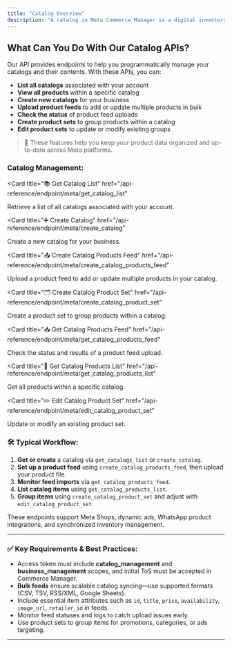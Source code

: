```yaml
---
title: "Catalog Overview"
description: "A catalog in Meta Commerce Manager is a digital inventory that stores all your products and product sets, making it easy to organize, update, and showcase your items on Facebook and Instagram. With our API, you can list your catalogs, view and manage products, create new catalogs, upload product feeds for bulk updates, and organize products into sets—all to keep your Meta shop up-to-date and well-structured."
---
```




## What Can You Do With Our Catalog APIs?

Our API provides endpoints to help you programmatically manage your catalogs and their contents. With these APIs, you can:

- **List all catalogs** associated with your account
- **View all products** within a specific catalog
- **Create new catalogs** for your business
- **Upload product feeds** to add or update multiple products in bulk
- **Check the status** of product feed uploads
- **Create product sets** to group products within a catalog
- **Edit product sets** to update or modify existing groups

> 📘 These features help you keep your product data organized and up-to-date across Meta platforms.

### Catalog Management:

<Card
  title="📚 Get Catalog List"
  href="/api-reference/endpoint/meta/get_catalog_list"
>
  Retrieve a list of all catalogs associated with your account.
</Card>

<Card
  title="➕ Create Catalog"
  href="/api-reference/endpoint/meta/create_catalog"
>
  Create a new catalog for your business.
</Card>

<Card
  title="📤 Create Catalog Products Feed"
  href="/api-reference/endpoint/meta/create_catalog_products_feed"
>
  Upload a product feed to add or update multiple products in your catalog.
</Card>

<Card
  title="🗂️ Create Catalog Product Set"
  href="/api-reference/endpoint/meta/create_catalog_product_set"
>
  Create a product set to group products within a catalog.
</Card>


<Card
  title="📥 Get Catalog Products Feed"
  href="/api-reference/endpoint/meta/get_catalog_products_feed"
>
  Check the status and results of a product feed upload.
</Card>

<Card
  title="🛒 Get Catalog Products List"
  href="/api-reference/endpoint/meta/get_catalog_products_list"
>
  Get all products within a specific catalog.
</Card>




<Card
  title="✏️ Edit Catalog Product Set"
  href="/api-reference/endpoint/meta/edit_catalog_product_set"
>
  Update or modify an existing product set.
</Card>

### 🛠 Typical Workflow:

1. **Get or create** a catalog via `get_catalogs_list` or `create_catalog`.  
2. **Set up a product feed** using `create_catalog_products_feed`, then upload your product file.  
3. **Monitor feed imports** via `get_catalog_products_feed`.  
4. **List catalog items** using `get_catalog_products_list`.  
5. **Group items** using `create_catalog_product_set` and adjust with `edit_catalog_product_set`.

These endpoints support Meta Shops, dynamic ads, WhatsApp product integrations, and synchronized inventory management.

---

### ✅ Key Requirements & Best Practices:

- Access token must include **catalog_management** and **business_management** scopes, and initial ToS must be accepted in Commerce Manager.  
- **Bulk feeds** ensure scalable catalog syncing—use supported formats (CSV, TSV, RSS/XML, Google Sheets).  
- Include essential item attributes such as `id`, `title`, `price`, `availability`, `image_url`, `retailer_id` in feeds.  
- Monitor feed statuses and logs to catch upload issues early.  
- Use product sets to group items for promotions, categories, or ads targeting.

---